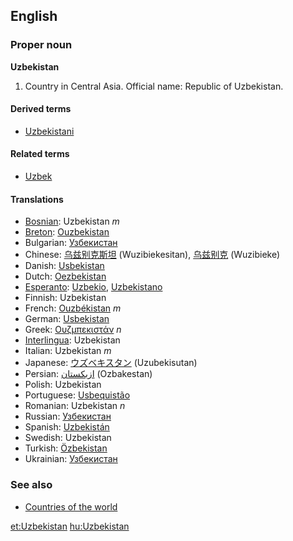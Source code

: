 ==English==

===Proper noun===
'''Uzbekistan'''

#Country in Central Asia. Official name: Republic of Uzbekistan.

====Derived terms====
*[[Uzbekistani]]

====Related terms====
*[[Uzbek]]

====Translations====
*[[Bosnian]]: Uzbekistan ''m''
*[[Breton]]: [[Ouzbekistan]]
*Bulgarian: [[Узбекистан]]
*Chinese: [[乌兹别克斯坦]] (Wuzibiekesitan), [[乌兹别克]] (Wuzibieke)
*Danish: [[Usbekistan]]
*Dutch: [[Oezbekistan]]
*[[Esperanto]]: [[Uzbekio]], [[Uzbekistano]]
*Finnish: Uzbekistan
*French: [[Ouzbékistan]] ''m''
*German: [[Usbekistan]]
*Greek: [[Ουζμπεκιστάν]] ''n''
*[[Interlingua]]: Uzbekistan
*Italian: Uzbekistan ''m''
*Japanese: [[ウズベキスタン]] (Uzubekisutan)
*Persian: [[ازبكستان]] (Ozbakestan)
*Polish: Uzbekistan
*Portuguese: [[Usbequistão]]
*Romanian: Uzbekistan ''n''
*Russian: [[Узбекистан]]
*Spanish: [[Uzbekistán]]
*Swedish: Uzbekistan
*Turkish: [[Özbekistan]]
*Ukrainian: [[Узбекистан]]

===See also===
*[[Countries of the world]]

[[et:Uzbekistan]]
[[hu:Uzbekistan]]